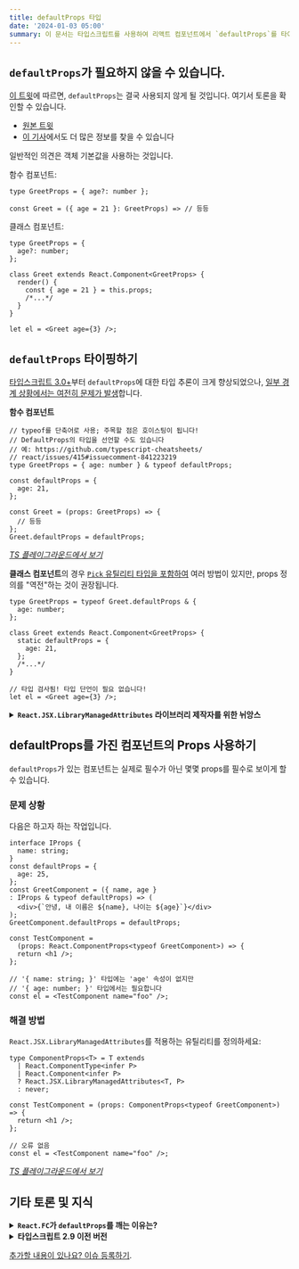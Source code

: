 ```yaml
---
title: defaultProps 타입
date: '2024-01-03 05:00'
summary: 이 문서는 타입스크립트를 사용하여 리액트 컴포넌트에서 `defaultProps`를 타이핑하고 사용하는 방법과 `defaultProps`가 필요하지 않을 수 있는 상황을 다룹니다.
---
```


<TOCInline toc={props.toc} asDisclosure />


## `defaultProps`가 필요하지 않을 수 있습니다.

[이 트윗](https://twitter.com/dan_abramov/status/1133878326358171650)에 따르면, `defaultProps`는 결국 사용되지 않게 될 것입니다. 여기서 토론을 확인할 수 있습니다.

- [원본 트윗](https://twitter.com/hswolff/status/1133759319571345408)
- [이 기사](https://medium.com/@matanbobi/react-defaultprops-is-dying-whos-the-contender-443c19d9e7f1)에서도 더 많은 정보를 찾을 수 있습니다

일반적인 의견은 객체 기본값을 사용하는 것입니다.

함수 컴포넌트:

```tsx
type GreetProps = { age?: number };

const Greet = ({ age = 21 }: GreetProps) => // 등등
```

클래스 컴포넌트:

```tsx
type GreetProps = {
  age?: number;
};

class Greet extends React.Component<GreetProps> {
  render() {
    const { age = 21 } = this.props;
    /*...*/
  }
}

let el = <Greet age={3} />;
```

## `defaultProps` 타이핑하기

[타입스크립트 3.0+](https://www.typescriptlang.org/docs/handbook/release-notes/typescript-3-0.html)부터 `defaultProps`에 대한 타입 추론이 크게 향상되었으나, [일부 경계 상황에서는 여전히 문제가 발생](https://github.com/typescript-cheatsheets/react/issues/61)합니다.

**함수 컴포넌트**

```tsx
// typeof를 단축어로 사용; 주목할 점은 호이스팅이 됩니다!
// DefaultProps의 타입을 선언할 수도 있습니다
// 예: https://github.com/typescript-cheatsheets/
// react/issues/415#issuecomment-841223219
type GreetProps = { age: number } & typeof defaultProps;

const defaultProps = {
  age: 21,
};

const Greet = (props: GreetProps) => {
  // 등등
};
Greet.defaultProps = defaultProps;
```

_[TS 플레이그라운드에서 보기](https://www.typescriptlang.org/play?#code/JYWwDg9gTgLgBAKjgQwM5wEoFNkGN4BmUEIcARFDvmQNwBQdMAnmFnAOKVYwAKxY6ALxwA3igDmWAFxwAdgFcQAIyxQ4AXzgAyOM1YQCcACZYCyeQBte-VPVwRZqeCbOXrEAXGEi6cCdLgAJgBGABo6dXo6e0d4TixuLzgACjAbGXjuPg9UAEovAD5RXzhKGHkoWTgAHiNgADcCkTScgDpkSTgAeiQFZVVELvVqrrrGiPpMmFaXcytsz2FZtwXbOiA)_

**클래스 컴포넌트**의 경우 [`Pick` 유틸리티 타입을 포함하여](https://github.com/typescript-cheatsheets/react/pull/103#issuecomment-481061483) 여러 방법이 있지만, props 정의를 "역전"하는 것이 권장됩니다.

```tsx
type GreetProps = typeof Greet.defaultProps & {
  age: number;
};

class Greet extends React.Component<GreetProps> {
  static defaultProps = {
    age: 21,
  };
  /*...*/
}

// 타입 검사됨! 타입 단언이 필요 없습니다!
let el = <Greet age={3} />;
```

<details>
<summary><b><code>React.JSX.LibraryManagedAttributes</code> 라이브러리 제작자를 위한 뉘앙스</b></summary>

위의 구현 방식은 앱 제작자에게는 잘 작동하지만 때때로 다른 이들이 `GreetProps`를 사용할 수 있도록 내보내고 싶을 수 있습니다. 여기서 문제는 `GreetProps`가 정의된 방식으로 `age`가 `defaultProps` 때문에 필수 prop이 아니면서도 필수 prop으로 되어 있다는 것입니다.

여기서 깨달아야 할 인사이트는 [`GreetProps`가 컴포넌트의 _내부_ 계약이며, 소비자가 마주하는 _외부_ 계약이 아니라는 점입니다](https://github.com/typescript-cheatsheets/react/issues/66#issuecomment-453878710). 별도의 타입을 특별히 내보내기 위해 만들거나, `React.JSX.LibraryManagedAttributes` 유틸리티를 사용할 수 있습니다.

```tsx
// 내부 계약, 외부로 내보내지 않아야 함
type GreetProps = {
  age: number;
};

class Greet extends Component<GreetProps> {
  static defaultProps = { age: 21 };
}

// 외부 계약
export type ApparentGreetProps = React.JSX.LibraryManagedAttributes<
  typeof Greet,
  GreetProps
>;
```

이 방법은 제대로 작동하지만, `ApparentGreetProps`를 마우스로 가리킬 때 약간 위협적일 수 있습니다. 아래에 자세히 설명된 `ComponentProps` 유틸리티로 이런 보일러플레이트를 줄일 수 있습니다.

</details>

## defaultProps를 가진 컴포넌트의 Props 사용하기

`defaultProps`가 있는 컴포넌트는 실제로 필수가 아닌 몇몇 props를 필수로 보이게 할 수 있습니다.

### 문제 상황

다음은 하고자 하는 작업입니다.

```tsx
interface IProps {
  name: string;
}
const defaultProps = {
  age: 25,
};
const GreetComponent = ({ name, age }
: IProps & typeof defaultProps) => (
  <div>{`안녕, 내 이름은 ${name}, 나이는 ${age}`}</div>
);
GreetComponent.defaultProps = defaultProps;

const TestComponent = 
  (props: React.ComponentProps<typeof GreetComponent>) => {
  return <h1 />;
};

// '{ name: string; }' 타입에는 'age' 속성이 없지만 
// '{ age: number; }' 타입에서는 필요합니다
const el = <TestComponent name="foo" />;
```

### 해결 방법

`React.JSX.LibraryManagedAttributes`를 적용하는 유틸리티를 정의하세요:

```tsx
type ComponentProps<T> = T extends
  | React.ComponentType<infer P>
  | React.Component<infer P>
  ? React.JSX.LibraryManagedAttributes<T, P>
  : never;

const TestComponent = (props: ComponentProps<typeof GreetComponent>) => {
  return <h1 />;
};

// 오류 없음
const el = <TestComponent name="foo" />;
```

[_TS 플레이그라운드에서 보기_](https://www.typescriptlang.org/play?#code/JYWwDg9gTgLgBAKjgQwM5wEoFNkGN4BmUEIcARFDvmQNwBQdMAnmFnAMImQB2W3MABWJhUAHgAqAPjgBeOOLhYAHjD4ATdNjwwAdJ3ARe-cSyyjg3AlihwB0gD6Yqu-Tz4xzl67cl04cAH44ACkAZQANHQAZYAAjKGQoJgBZZG5kAHMsNQBBGBgoOIBXVTFxABofPzgALjheADdrejoLVSgCPDYASSEIETgAb2r0kCw61AKLDPoAXzpcQ0m4NSxOooAbQWF0OWH-TPG4ACYAVnK6WfpF7mWAcUosGFdDd1k4AApB+uQxysO4LM6r0dnAAGRwZisCAEFZrZCbbb9VAASlk0g+1VEamADUkgwABgAJLAbDYQSogJg-MZwYDoAAkg1GWFmlSZh1mBNmogA9Di8XQUfQHlgni8jLpVustn0BnJpQjZTsWrzeXANsh2gwbstxFhJhK3nIPmAdnUjfw5WIoVgYXBReKuK9+JI0TJpPs4JQYEUoNw4KIABYARjgvN8VwYargADkIIooMQoAslvBSe8JAbns7JTSsDIyAQIBAyOHJDQgA)



## 기타 토론 및 지식

<details>
<summary><b><code>React.FC</code>가 <code>defaultProps</code>를 깨는 이유는?</b></summary>

여기서 토론을 확인할 수 있습니다.

- [10 TypeScript Pro Tips Patterns With or Without React - Medium](https://medium.com/@martin_hotell/10-typescript-pro-tips-patterns-with-or-without-react-5799488d6680)
- [DefinitelyTyped GitHub 이슈 #30695](https://github.com/DefinitelyTyped/DefinitelyTyped/issues/30695)
- [typescript-cheatsheets/react GitHub 이슈 #87](https://github.com/typescript-cheatsheets/react/issues/87)

이는 현재의 상태이며 미래에 수정될 수 있습니다.

</details>

<details>
<summary><b>타입스크립트 2.9 이전 버전</b></summary>

타입스크립트 2.9 이전 버전의 경우 여러 방법이 있지만, 지금까지 본 최고의 조언은 다음과 같습니다.

```ts
type Props = Required<typeof MyComponent.defaultProps> & {
  /* 추가적인 props 여기에 */
};

export class MyComponent extends React.Component<Props> {
  static defaultProps = {
    foo: "foo",
  };
}
```

이전 추천사항은 타입스크립트의 `Partial type` 기능을 사용했으며, 이는 현재 인터페이스가 감싸진 인터페이스의 부분적인 버전을 충족시킨다는 의미입니다. 이 방법을 통해 타입 변경 없이 `defaultProps`를 확장할 수 있습니다!

```ts
interface IMyComponentProps {
  firstProp?: string;
  secondProp: IPerson[];
}

export class MyComponent extends React.Component<IMyComponentProps> {
  public static defaultProps: Partial<IMyComponentProps> = {
    firstProp: "default",
  };
}
```

이 접근 방식의 문제는 `React.JSX.LibraryManagedAttributes`와 작동하는 타입 추론에 복잡한 문제를 일으킨다는 것입니다. 기본적으로 컴파일러가 해당 컴포넌트로 JSX 표현을 만들 때 모든 prop이 선택 사항이라고 생각하게 만듭니다.

[@ferdaber의 코멘터리 보기](https://github.com/typescript-cheatsheets/react/issues/57) 및 [여기](https://github.com/typescript-cheatsheets/react/issues/61).

</details>

[추가할 내용이 있나요? 이슈 등록하기](https://github.com/typescript-cheatsheets/react/issues/new).
